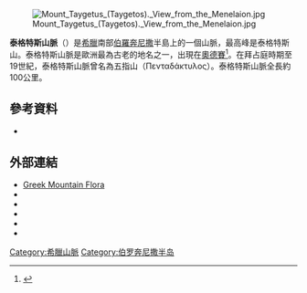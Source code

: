 [[File:Mount_Taygetus_(Taygetos)._View_from_the_Menelaion.jpg|thumb]]

'''泰格特斯山脈'''（{{lang-el|Ταΰγετος|translit=Taygetos}}）是[[希臘|希臘]]南部[[伯羅奔尼撒|伯羅奔尼撒]]半島上的一個山脈，最高峰是泰格特斯山。泰格特斯山脈是歐洲最為古老的地名之一，出現在[[奧德賽|奧德賽]]<ref>{{cite encyclopedia | title=Ταΰγετον | first=Henry George | last=Liddell | first2=Robert | last2=Scott | encyclopedia=A Greek-English Lexicon | editor-first=Henry Stuart | editor-last=Jones | location=Oxford | publisher=Clarendon Press | year=1940 | url=http://www.perseus.tufts.edu/hopper/text?doc=Perseus%3Atext%3A1999.04.0057%3Aentry%3D*tau%2F%252Bgeton | access-date=2016-04-25 | archive-date=2017-03-07 | archive-url=https://web.archive.org/web/20170307140025/http://www.perseus.tufts.edu/hopper/text?doc=Perseus%3Atext%3A1999.04.0057%3Aentry%3D%2Atau%2F%2Bgeton | dead-url=no }}</ref>。在拜占庭時期至19世紀，泰格特斯山脈曾名為五指山（Πενταδάκτυλος）。泰格特斯山脈全長約100公里。
==參考資料==
{{reflist}}
*{{cite journal | ref=harv | last=Armijo | first=R. | coauthors=Lyon-Caen, H.; Papanastassiou, D. | title=East-west extension and Holocene normal-fault scarps in the Hellenic arc | journal=Geology | volume=20 | date=June 1992 | pages=491–494 | url=http://www.ipgp.fr/~armijo/ArmijoPDF/ArmijoGeology92.pdf | doi=10.1130/0091-7613(1992)020<0491:eweahn>2.3.co;2 | access-date=2016-04-25 | archive-date=2015-09-24 | archive-url=https://web.archive.org/web/20150924040528/http://www.ipgp.fr/~armijo/ArmijoPDF/ArmijoGeology92.pdf | dead-url=no }}
==外部連結==
{{commons category|Taygetos}}
*[https://web.archive.org/web/20160303201337/http://www.greekmountainflora.info/Taygetos/Taygetos.html  Greek Mountain Flora]
*{{cite web | title=Taygetos (Taygetus) | work=Mani | url=http://www.mani.org.gr/en/taigetos/taig1/taig1.htm | publisher=mani.org.gr | access-date=2016-04-25 | archive-url=https://web.archive.org/web/20141109123337/http://www.mani.org.gr/en/taigetos/taig1/taig1.htm | archive-date=2014-11-09 | dead-url=yes }}
*{{cite web | title=Activities | work=Therevidae | year=2007 | publisher=The Theravid PEET Project | url=http://www.inhs.uiuc.edu/cee/therevid/2000KCH_3.html | accessdate=2016-04-25 | archive-date=2007-09-05 | archive-url=https://web.archive.org/web/20070905111543/http://www.inhs.uiuc.edu/cee/therevid/2000KCH_3.html | dead-url=no }}
*{{cite web | first=Al | last=Lacazette | title=Fault slip and fault names | date=2000–2001 | publisher=naturalfractures.com | url=http://www.naturalfractures.com/1.1.4.htm | accessdate=2016-04-25 | archive-date=2016-04-24 | archive-url=https://web.archive.org/web/20160424022020/http://www.naturalfractures.com/1.1.4.htm | dead-url=no }}
*{{cite web | author=scoand | title=Taigetos Range | publisher=Panoramio | accessdate=29 August 2011 | url=http://www.panoramio.com/photo/23821823 | archive-url=https://web.archive.org/web/20160303231305/http://www.panoramio.com/photo/23821823 | archive-date=2016-03-03 | dead-url=yes }}
*{{cite web | first=Murray | last=Geddes | title=Langada Pass | publisher=Panoramio | accessdate=2 September 2011 | url=http://www.panoramio.com/photo/141116 | archive-url=https://web.archive.org/web/20160304080331/http://www.panoramio.com/photo/141116 | archive-date=2016-03-04 | dead-url=yes }}
[[Category:希臘山脈|Category:希臘山脈]]
[[Category:伯罗奔尼撒半岛|Category:伯罗奔尼撒半岛]]